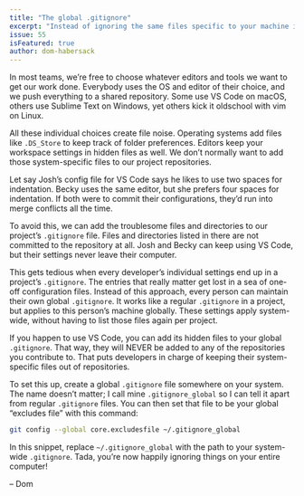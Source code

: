 ```yaml
---
title: "The global .gitignore"
excerpt: "Instead of ignoring the same files specific to your machine in every project, exclude them globally once for all your projects."
issue: 55
isFeatured: true
author: dom-habersack
---
```

In most teams, we’re free to choose whatever editors and tools we want to get our work done. Everybody uses the OS and editor of their choice, and we push everything to a shared repository. Some use VS Code on macOS, others use Sublime Text on Windows, yet others kick it oldschool with vim on Linux.

All these individual choices create file noise. Operating systems add files like `.DS_Store` to keep track of folder preferences. Editors keep your workspace settings in hidden files as well. We don’t normally want to add those system-specific files to our project repositories.

Let say Josh’s config file for VS Code says he likes to use two spaces for indentation. Becky uses the same editor, but she prefers four spaces for indentation. If both were to commit their configurations, they’d run into merge conflicts all the time.

To avoid this, we can add the troublesome files and directories to our project’s `.gitignore` file. Files and directories listed in there are not committed to the repository at all. Josh and Becky can keep using VS Code, but their settings never leave their computer.

This gets tedious when every developer’s individual settings end up in a project’s `.gitignore`. The entries that really matter get lost in a sea of one-off configuration files. Instead of this approach, every person can maintain their own global `.gitignore`. It works like a regular `.gitignore` in a project, but applies to this person’s machine globally. These settings apply system-wide, without having to list those files again per project.

If you happen to use VS Code, you can add its hidden files to your global `.gitignore`. That way, they will NEVER be added to any of the repositories you contribute to. That puts developers in charge of keeping their system-specific files out of repositories.

To set this up, create a global `.gitignore` file somewhere on your system. The name doesn’t matter; I call mine `.gitignore_global` so I can tell it apart from regular `.gitignore` files. You can then set that file to be your global “excludes file” with this command:

```bash
git config --global core.excludesfile ~/.gitignore_global
```

In this snippet, replace `~/.gitignore_global` with the path to your system-wide `.gitignore`. Tada, you’re now happily ignoring things on your entire computer!

– Dom
